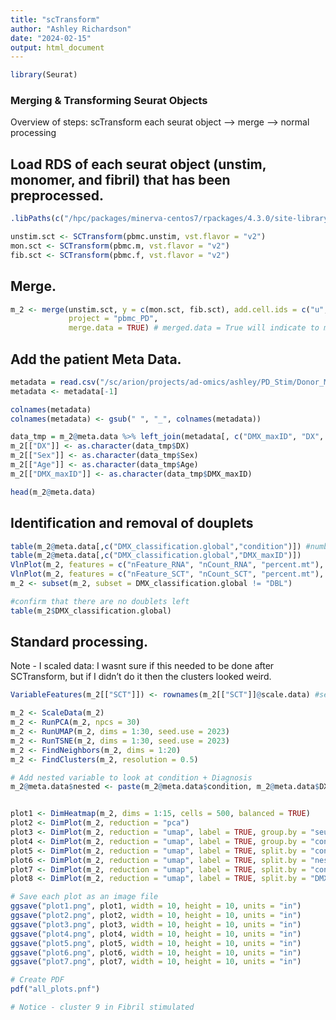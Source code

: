 ```yaml
---
title: "scTransform"
author: "Ashley Richardson"
date: "2024-02-15"
output: html_document
---
```


```r
library(Seurat)
```
### Merging & Transforming Seurat Objects
Overview of steps: scTransform each seurat object --> merge --> normal processing 

## Load RDS of each seurat object (unstim, monomer, and fibril) that has been preprocessed. 
```r
.libPaths(c("/hpc/packages/minerva-centos7/rpackages/4.3.0/site-library", "/hpc/packages/minerva-centos7/rpackages/bioconductor/3.17", .libPaths()))

unstim.sct <- SCTransform(pbmc.unstim, vst.flavor = "v2")
mon.sct <- SCTransform(pbmc.m, vst.flavor = "v2")
fib.sct <- SCTransform(pbmc.f, vst.flavor = "v2")
```
## Merge.
```r
m_2 <- merge(unstim.sct, y = c(mon.sct, fib.sct), add.cell.ids = c("u", "m","f"),
             project = "pbmc_PD",
             merge.data = TRUE) # merged.data = True will indicate to merge based on the SCT normalized SCT data. 
```


## Add the patient Meta Data. 
```r
metadata = read.csv("/sc/arion/projects/ad-omics/ashley/PD_Stim/Donor_MetaData_short.csv", header = T, stringsAsFactors = F, check.names = F)
metadata <- metadata[-1]

colnames(metadata)
colnames(metadata) <- gsub(" ", "_", colnames(metadata))

data_tmp = m_2@meta.data %>% left_join(metadata[, c("DMX_maxID", "DX", "Sex", "Age")], by="DMX_maxID")
m_2[["DX"]] <- as.character(data_tmp$DX)
m_2[["Sex"]] <- as.character(data_tmp$Sex)
m_2[["Age"]] <- as.character(data_tmp$Age)
m_2[["DMX_maxID"]] <- as.character(data_tmp$DMX_maxID)

head(m_2@meta.data)
```
## Identification and removal of douplets
```r
table(m_2@meta.data[,c("DMX_classification.global","condition")]) #number of singlets or doublets identified as each donor
table(m_2@meta.data[,c("DMX_classification.global","DMX_maxID")]) 
VlnPlot(m_2, features = c("nFeature_RNA", "nCount_RNA", "percent.mt"), ncol = 3, group.by = "DMX_classification.global")
VlnPlot(m_2, features = c("nFeature_SCT", "nCount_SCT", "percent.mt"), ncol = 3, group.by = "DMX_classification.global")
m_2 <- subset(m_2, subset = DMX_classification.global != "DBL")

#confirm that there are no doublets left 
table(m_2$DMX_classification.global)
```


## Standard processing. 
Note - I scaled data: I wasnt sure if this needed to be done after SCTransform, but if I didn't do it then the clusters looked weird. 
```r
VariableFeatures(m_2[["SCT"]]) <- rownames(m_2[["SCT"]]@scale.data) #set variable features to the SCTransformed data 

m_2 <- ScaleData(m_2) 
m_2 <- RunPCA(m_2, npcs = 30)
m_2 <- RunUMAP(m_2, dims = 1:30, seed.use = 2023)
m_2 <- RunTSNE(m_2, dims = 1:30, seed.use = 2023)
m_2 <- FindNeighbors(m_2, dims = 1:20)
m_2 <- FindClusters(m_2, resolution = 0.5)

# Add nested variable to look at condition + Diagnosis 
m_2@meta.data$nested <- paste(m_2@meta.data$condition, m_2@meta.data$DX, sep = "_")


plot1 <- DimHeatmap(m_2, dims = 1:15, cells = 500, balanced = TRUE)
plot2 <- DimPlot(m_2, reduction = "pca")
plot3 <- DimPlot(m_2, reduction = "umap", label = TRUE, group.by = "seurat_clusters")
plot4 <- DimPlot(m_2, reduction = "umap", label = TRUE, group.by = "condition")
plot5 <- DimPlot(m_2, reduction = "umap", label = TRUE, split.by = "condition")
plot6 <- DimPlot(m_2, reduction = "umap", label = TRUE, split.by = "nested", ncol = 2)
plot7 <- DimPlot(m_2, reduction = "umap", label = TRUE, split.by = "condition", group.by = "DX")
plot8 <- DimPlot(m_2, reduction = "umap", label = TRUE, split.by = "DMX_maxID", group.by = "seurat_clusters")

# Save each plot as an image file
ggsave("plot1.png", plot1, width = 10, height = 10, units = "in")
ggsave("plot2.png", plot2, width = 10, height = 10, units = "in")
ggsave("plot3.png", plot3, width = 10, height = 10, units = "in")
ggsave("plot4.png", plot4, width = 10, height = 10, units = "in")
ggsave("plot5.png", plot5, width = 10, height = 10, units = "in")
ggsave("plot6.png", plot6, width = 10, height = 10, units = "in")
ggsave("plot7.png", plot7, width = 10, height = 10, units = "in")

# Create PDF
pdf("all_plots.pnf")

# Notice - cluster 9 in Fibril stimulated 
```














